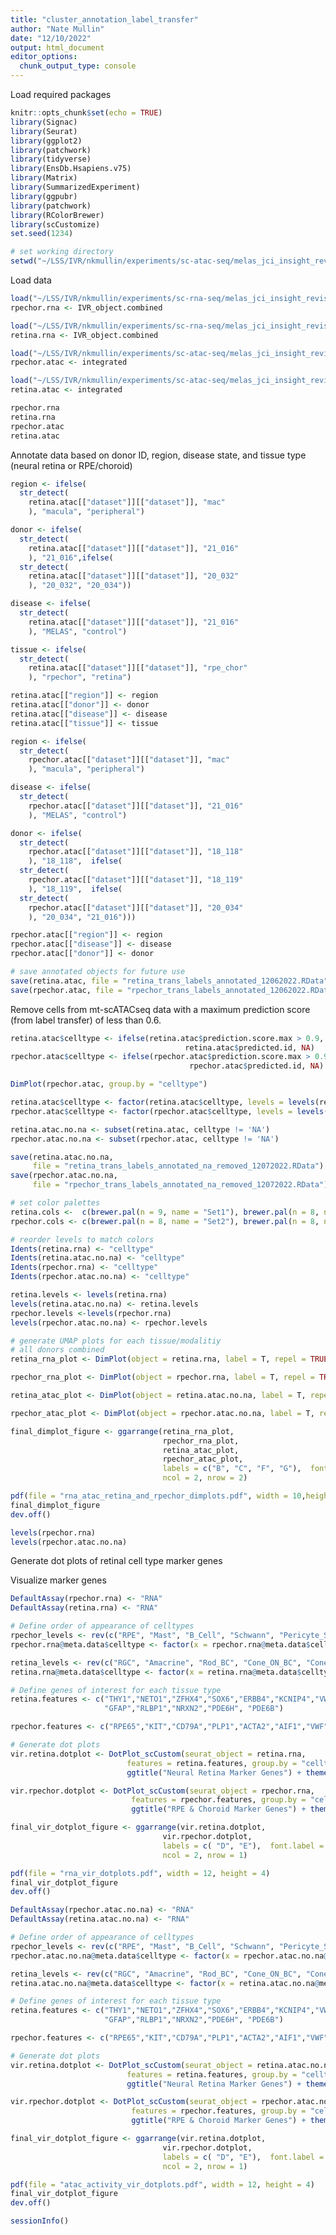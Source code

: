 ```yaml
---
title: "cluster_annotation_label_transfer"
author: "Nate Mullin"
date: "12/10/2022"
output: html_document
editor_options:
  chunk_output_type: console
---
```

Load required packages
```r
knitr::opts_chunk$set(echo = TRUE)
library(Signac)
library(Seurat)
library(ggplot2)
library(patchwork)
library(tidyverse)
library(EnsDb.Hsapiens.v75)
library(Matrix)
library(SummarizedExperiment)
library(ggpubr)
library(patchwork)
library(RColorBrewer)
library(scCustomize)
set.seed(1234)

# set working directory
setwd("~/LSS/IVR/nkmullin/experiments/sc-atac-seq/melas_jci_insight_revision/seurat_downstream/qc_annotation_cluster")
```
  
Load data
```r
load("~/LSS/IVR/nkmullin/experiments/sc-rna-seq/melas_jci_insight_revision/celltype_annotation_of_rna/rpechor_pnas_controls_annotated_11012022.RData")
rpechor.rna <- IVR_object.combined

load("~/LSS/IVR/nkmullin/experiments/sc-rna-seq/melas_jci_insight_revision/celltype_annotation_of_rna/retina_bullseye_controls_annotated_11012022.RData")
retina.rna <- IVR_object.combined

load("~/LSS/IVR/nkmullin/experiments/sc-atac-seq/melas_jci_insight_revision/lsi_rpechor_12062022/integrated_final_rpechor_with_trans_labels.RData")
rpechor.atac <- integrated

load("~/LSS/IVR/nkmullin/experiments/sc-atac-seq/melas_jci_insight_revision/lsi_retina_12062022/integrated_final_retina_with_trans_labels.RData")
retina.atac <- integrated

rpechor.rna
retina.rna
rpechor.atac
retina.atac
```

Annotate data based on donor ID, region, disease state, and tissue type (neural retina or RPE/choroid)
```r
region <- ifelse(
  str_detect(
    retina.atac[["dataset"]][["dataset"]], "mac"
    ), "macula", "peripheral")

donor <- ifelse(
  str_detect(
    retina.atac[["dataset"]][["dataset"]], "21_016"
    ), "21_016",ifelse(
  str_detect(
    retina.atac[["dataset"]][["dataset"]], "20_032"
    ), "20_032", "20_034"))

disease <- ifelse(
  str_detect(
    retina.atac[["dataset"]][["dataset"]], "21_016"
    ), "MELAS", "control")

tissue <- ifelse(
  str_detect(
    retina.atac[["dataset"]][["dataset"]], "rpe_chor"
    ), "rpechor", "retina")

retina.atac[["region"]] <- region
retina.atac[["donor"]] <- donor
retina.atac[["disease"]] <- disease
retina.atac[["tissue"]] <- tissue

region <- ifelse(
  str_detect(
    rpechor.atac[["dataset"]][["dataset"]], "mac"
    ), "macula", "peripheral")

disease <- ifelse(
  str_detect(
    rpechor.atac[["dataset"]][["dataset"]], "21_016"
    ), "MELAS", "control")

donor <- ifelse(
  str_detect(
    rpechor.atac[["dataset"]][["dataset"]], "18_118"
    ), "18_118",  ifelse(
  str_detect(
    rpechor.atac[["dataset"]][["dataset"]], "18_119"
    ), "18_119",  ifelse(
  str_detect(
    rpechor.atac[["dataset"]][["dataset"]], "20_034"
    ), "20_034", "21_016")))

rpechor.atac[["region"]] <- region
rpechor.atac[["disease"]] <- disease
rpechor.atac[["donor"]] <- donor

# save annotated objects for future use
save(retina.atac, file = "retina_trans_labels_annotated_12062022.RData")
save(rpechor.atac, file = "rpechor_trans_labels_annotated_12062022.RData")
```


Remove cells from mt-scATACseq data with a maximum prediction score (from label transfer) of less than 0.6.
```r
retina.atac$celltype <- ifelse(retina.atac$prediction.score.max > 0.9, 
                                       retina.atac$predicted.id, NA)
rpechor.atac$celltype <- ifelse(rpechor.atac$prediction.score.max > 0.9,
                                        rpechor.atac$predicted.id, NA)

DimPlot(rpechor.atac, group.by = "celltype")

retina.atac$celltype <- factor(retina.atac$celltype, levels = levels(retina.rna))
rpechor.atac$celltype <- factor(rpechor.atac$celltype, levels = levels(rpechor.rna))

retina.atac.no.na <- subset(retina.atac, celltype != 'NA')
rpechor.atac.no.na <- subset(rpechor.atac, celltype != 'NA')

save(retina.atac.no.na, 
     file = "retina_trans_labels_annotated_na_removed_12072022.RData")
save(rpechor.atac.no.na, 
     file = "rpechor_trans_labels_annotated_na_removed_12072022.RData")

# set color palettes
retina.cols <-  c(brewer.pal(n = 9, name = "Set1"), brewer.pal(n = 8, name = "Accent"))
rpechor.cols <- c(brewer.pal(n = 8, name = "Set2"), brewer.pal(n = 8, name = "Dark2"))

# reorder levels to match colors
Idents(retina.rna) <- "celltype"
Idents(retina.atac.no.na) <- "celltype"
Idents(rpechor.rna) <- "celltype"
Idents(rpechor.atac.no.na) <- "celltype"

retina.levels <- levels(retina.rna)
levels(retina.atac.no.na) <- retina.levels
rpechor.levels <-levels(rpechor.rna) 
levels(rpechor.atac.no.na) <- rpechor.levels

# generate UMAP plots for each tissue/modalitiy
# all donors combined
retina_rna_plot <- DimPlot(object = retina.rna, label = T, repel = TRUE, shuffle = TRUE, cols = retina.cols)   + ggtitle("Neural Retina (RNA)") + xlab("UMAP 1") + ylab("UMAP 2")  + NoLegend()

rpechor_rna_plot <- DimPlot(object = rpechor.rna, label = T, repel = TRUE, shuffle = TRUE, cols = rpechor.cols)  + ggtitle("RPE & Choroid (RNA)") + xlab("UMAP 1") + ylab("UMAP 2")  + NoLegend()

retina_atac_plot <- DimPlot(object = retina.atac.no.na, label = T, repel = TRUE, shuffle = TRUE, cols = retina.cols)  + ggtitle("Neural Retina (ATAC)") + xlab("UMAP 1") + ylab("UMAP 2")  + NoLegend()

rpechor_atac_plot <- DimPlot(object = rpechor.atac.no.na, label = T, repel = TRUE, shuffle = TRUE, cols = rpechor.cols)  + ggtitle("RPE & Choroid (ATAC)") + xlab("UMAP 1") + ylab("UMAP 2")  + NoLegend()

final_dimplot_figure <- ggarrange(retina_rna_plot, 
                                  rpechor_rna_plot, 
                                  retina_atac_plot, 
                                  rpechor_atac_plot,
                                  labels = c("B", "C", "F", "G"),  font.label = list(size = 25),
                                  ncol = 2, nrow = 2)

pdf(file = "rna_atac_retina_and_rpechor_dimplots.pdf", width = 10,height = 10)
final_dimplot_figure
dev.off()

levels(rpechor.rna)
levels(rpechor.atac.no.na)

```

Generate dot plots of retinal cell type marker genes

Visualize marker genes
```r
DefaultAssay(rpechor.rna) <- "RNA"
DefaultAssay(retina.rna) <- "RNA"

# Define order of appearance of celltypes
rpechor_levels <- rev(c("RPE", "Mast", "B_Cell", "Schwann", "Pericyte_SMC", "Macrophage", "Endothelial", "Melanocyte", "T_Cell", "Fibroblast"))
rpechor.rna@meta.data$celltype <- factor(x = rpechor.rna@meta.data$celltype, levels = rpechor_levels)

retina_levels <- rev(c("RGC", "Amacrine", "Rod_BC", "Cone_ON_BC", "Cone_ON_BC5A", "Cone_OFF_BC1B", "Cone_OFF_BC2", "Cone_OFF_BC3A", "Cone_OFF_BC4", "Endothelial", "Pericyte_SMC", "Microglia", "Astrocyte", "Muller", "Horizontal" ,"Cone", "Rod"))
retina.rna@meta.data$celltype <- factor(x = retina.rna@meta.data$celltype, levels = retina_levels)

# Define genes of interest for each tissue type
retina.features <- c("THY1","NETO1","ZFHX4","SOX6","ERBB4","KCNIP4","VWF","ACTA2","C1QA",
                     "GFAP","RLBP1","NRXN2","PDE6H", "PDE6B")

rpechor.features <- c("RPE65","KIT","CD79A","PLP1","ACTA2","AIF1","VWF","MLANA","CD2","APOD")

# Generate dot plots
vir.retina.dotplot <- DotPlot_scCustom(seurat_object = retina.rna, 
                          features = retina.features, group.by = "celltype") + RotatedAxis() +
                          ggtitle("Neural Retina Marker Genes") + theme(plot.title = element_text(hjust = 0.5))

vir.rpechor.dotplot <- DotPlot_scCustom(seurat_object = rpechor.rna, 
                           features = rpechor.features, group.by = "celltype") + RotatedAxis() +
                           ggtitle("RPE & Choroid Marker Genes") + theme(plot.title = element_text(hjust = 0.5))

final_vir_dotplot_figure <- ggarrange(vir.retina.dotplot, 
                                  vir.rpechor.dotplot,
                                  labels = c( "D", "E"),  font.label = list(size = 25),
                                  ncol = 2, nrow = 1)

pdf(file = "rna_vir_dotplots.pdf", width = 12, height = 4) 
final_vir_dotplot_figure
dev.off()
```

```r
DefaultAssay(rpechor.atac.no.na) <- "RNA"
DefaultAssay(retina.atac.no.na) <- "RNA"

# Define order of appearance of celltypes
rpechor_levels <- rev(c("RPE", "Mast", "B_Cell", "Schwann", "Pericyte_SMC", "Macrophage", "Endothelial", "Melanocyte", "T_Cell", "Fibroblast"))
rpechor.atac.no.na@meta.data$celltype <- factor(x = rpechor.atac.no.na@meta.data$celltype, levels = rpechor_levels)

retina_levels <- rev(c("RGC", "Amacrine", "Rod_BC", "Cone_ON_BC", "Cone_ON_BC5A", "Cone_OFF_BC1B", "Cone_OFF_BC2", "Cone_OFF_BC3A", "Cone_OFF_BC4", "Endothelial", "Pericyte_SMC", "Microglia", "Astrocyte", "Muller", "Horizontal" ,"Cone", "Rod"))
retina.atac.no.na@meta.data$celltype <- factor(x = retina.atac.no.na@meta.data$celltype, levels = retina_levels)

# Define genes of interest for each tissue type
retina.features <- c("THY1","NETO1","ZFHX4","SOX6","ERBB4","KCNIP4","VWF","ACTA2","C1QA",
                     "GFAP","RLBP1","NRXN2","PDE6H", "PDE6B")

rpechor.features <- c("RPE65","KIT","CD79A","PLP1","ACTA2","AIF1","VWF","MLANA","CD2","APOD")

# Generate dot plots
vir.retina.dotplot <- DotPlot_scCustom(seurat_object = retina.atac.no.na, 
                          features = retina.features, group.by = "celltype") + RotatedAxis() +
                          ggtitle("Neural Retina Marker Genes") + theme(plot.title = element_text(hjust = 0.5))

vir.rpechor.dotplot <- DotPlot_scCustom(seurat_object = rpechor.atac.no.na, 
                           features = rpechor.features, group.by = "celltype") + RotatedAxis() +
                           ggtitle("RPE & Choroid Marker Genes") + theme(plot.title = element_text(hjust = 0.5))

final_vir_dotplot_figure <- ggarrange(vir.retina.dotplot, 
                                  vir.rpechor.dotplot,
                                  labels = c( "D", "E"),  font.label = list(size = 25),
                                  ncol = 2, nrow = 1)

pdf(file = "atac_activity_vir_dotplots.pdf", width = 12, height = 4) 
final_vir_dotplot_figure
dev.off()
```


```r
sessionInfo()
```

